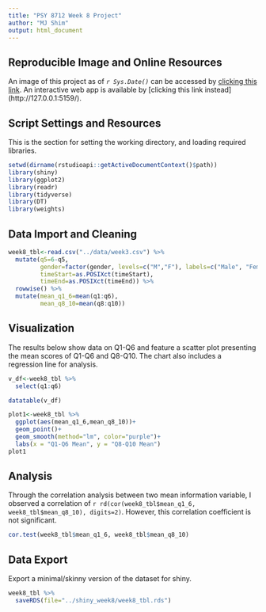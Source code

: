 ```yaml
---
title: "PSY 8712 Week 8 Project"
author: "MJ Shim"
output: html_document
---
```


## **Reproducible Image and Online Resources**
An image of this project as of *`r Sys.Date()`* can be accessed by [clicking this link](https://mybinder.org/v2/gh/mjshim0220/psy8712-week8.git/HEAD).
An interactive web app is available by [clicking this link instead] (http://127.0.0.1:5159/).

## **Script Settings and Resources**
This is the section for setting the working directory, and loading required libraries. 
```r
setwd(dirname(rstudioapi::getActiveDocumentContext()$path))
library(shiny)
library(ggplot2)
library(readr)
library(tidyverse)
library(DT)
library(weights)
```

## **Data Import and Cleaning**
```r
week8_tbl<-read.csv("../data/week3.csv") %>% 
  mutate(q5=6-q5,
         gender=factor(gender, levels=c("M","F"), labels=c("Male", "Female")),
         timeStart=as.POSIXct(timeStart),
         timeEnd=as.POSIXct(timeEnd)) %>% 
  rowwise() %>% 
  mutate(mean_q1_6=mean(q1:q6),
         mean_q8_10=mean(q8:q10))

```
## **Visualization**
The results below show data on Q1-Q6 and feature a scatter plot presenting the mean scores of Q1-Q6 and Q8-Q10. The chart also includes a regression line for analysis.
```r
v_df<-week8_tbl %>% 
  select(q1:q6)

datatable(v_df)

plot1<-week8_tbl %>% 
  ggplot(aes(mean_q1_6,mean_q8_10))+
  geom_point()+
  geom_smooth(method="lm", color="purple")+
  labs(x = "Q1-Q6 Mean", y = "Q8-Q10 Mean")
plot1
```

## **Analysis**
Through the correlation analysis between two mean information variable, I observed a correlation of `r rd(cor(week8_tbl$mean_q1_6, week8_tbl$mean_q8_10), digits=2)`. However, this correlation coefficient is not significant. 
```r
cor.test(week8_tbl$mean_q1_6, week8_tbl$mean_q8_10)
```

## **Data Export**
Export a minimal/skinny version of the dataset for shiny.
```r
week8_tbl %>% 
  saveRDS(file="../shiny_week8/week8_tbl.rds")
```
